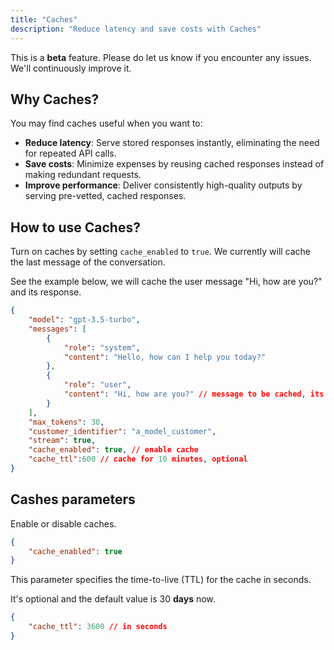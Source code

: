 ```yaml
---
title: "Caches"
description: "Reduce latency and save costs with Caches"
---
```

<Note> This is a **beta** feature. Please do let us know if you encounter any issues. We'll continuously improve it.</Note>
## Why Caches?
You may find caches useful when you want to:
- **Reduce latency**: Serve stored responses instantly, eliminating the need for repeated API calls.
- **Save costs**: Minimize expenses by reusing cached responses instead of making redundant requests.
- **Improve performance**: Deliver consistently high-quality outputs by serving pre-vetted, cached responses.

## How to use Caches?
Turn on caches by setting `cache_enabled` to `true`. We currently will cache the last message of the conversation. 

See the example below, we will cache the user message "Hi, how are you?" and its response.
```json
{
    "model": "gpt-3.5-turbo",
    "messages": [
        {
            "role": "system",
            "content": "Hello, how can I help you today?"
        },
        {
            "role": "user",
            "content": "Hi, how are you?" // message to be cached, its response will be cached as well
        }
    ],
    "max_tokens": 30,
    "customer_identifier": "a_model_customer",
    "stream": true,
    "cache_enabled": true, // enable cache
    "cache_ttl":600 // cache for 10 minutes, optional
}
```
## Cashes parameters

<ParamField path="cache_enabled" type="boolean">
Enable or disable caches.

```json
{
    "cache_enabled": true
}
```
</ParamField>

<ParamField path="cache_ttl" type="number">
This parameter specifies the time-to-live (TTL) for the cache in seconds. 

<Note>It's optional and the default value is 30 **days** now.</Note>
```json
{
    "cache_ttl": 3600 // in seconds
}
```
</ParamField>